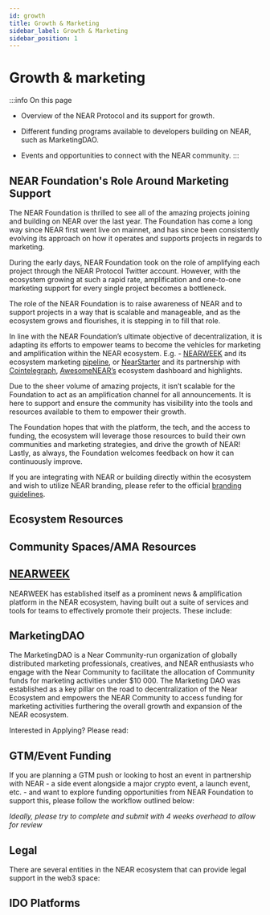 ```yaml
---
id: growth
title: Growth & Marketing
sidebar_label: Growth & Marketing
sidebar_position: 1
---
```



# Growth & marketing

:::info On this page

* Overview of the NEAR Protocol and its support for growth.

* Different funding programs available to developers building on NEAR, such as MarketingDAO.

* Events and opportunities to connect with the NEAR community.
:::


## NEAR Foundation's Role Around Marketing Support

The NEAR Foundation is thrilled to see all of the amazing projects joining and building on NEAR over the last year. The Foundation has come a long way since NEAR first went live on mainnet, and has since been consistently evolving its approach on how it operates and supports projects in regards to marketing.

During the early days, NEAR Foundation took on the role of amplifying each project through the NEAR Protocol Twitter account. However, with the ecosystem growing at such a rapid rate, amplification and one-to-one marketing support for every single project becomes a bottleneck. 

The role of the NEAR Foundation is to raise awareness of NEAR and to support projects in a way that is scalable and manageable, and as the ecosystem grows and flourishes, it is stepping in to fill that role.

In line with the NEAR Foundation’s ultimate objective of decentralization, it is  adapting its  efforts to empower teams to become the vehicles for marketing and amplification within the NEAR ecosystem. E.g. - [NEARWEEK](https://nearweek.com/) and its ecosystem marketing [pipeline](https://docs.google.com/document/d/1OGDwVpHPC5FMLrlOtnjkEtOQ4Ps4G8QtaEhMvAhDjJQ/edit?usp=sharing), or [NearStarter](https://nearstarter.fi/) and its partnership with [Cointelegraph](https://docs.google.com/document/d/1GOUVZBJc-fqxx34c_qyYMr3cQVlM3fFjevI_1J2YsNw/edit?usp=sharing), [AwesomeNEAR’s](https://awesomenear.com/) ecosystem dashboard and highlights.

Due to the sheer volume of amazing projects, it isn’t scalable for the Foundation to act as an amplification channel for all announcements. It is here to support and ensure the community has visibility into the tools and resources available to them to empower their growth.

The Foundation hopes that with the platform, the tech, and the access to funding, the ecosystem will leverage those resources to build their own communities and marketing strategies, and drive the growth of NEAR! Lastly, as always, the Foundation welcomes feedback on how it can continuously improve.


If you are integrating with NEAR or building directly within the ecosystem and wish to utilize NEAR branding, please refer to the official [branding guidelines](https://near.org/brand/).


## Ecosystem Resources

<EcosystemResources />


## Community Spaces/AMA Resources

<CommunitySpaces />


## [NEARWEEK](https://nearweek.com/)

NEARWEEK has established itself as a prominent news & amplification platform in the NEAR ecosystem, having built out a suite of services and tools for teams to effectively promote their projects. These include:

<NearWeek />


## MarketingDAO

The MarketingDAO is a Near Community-run organization of globally distributed marketing professionals, creatives, and NEAR enthusiasts who engage with the Near Community to facilitate the allocation of Community funds for marketing activities under $10 000. The Marketing DAO was established as a key pillar on the road to decentralization of the Near Ecosystem and empowers the NEAR Community to access funding for marketing activities furthering the overall growth and expansion of the NEAR ecosystem. 

Interested in Applying? Please read:

<MarketingDAO />


## GTM/Event Funding

If you are planning a GTM push or looking to host an event in partnership with NEAR - a side event alongside a major crypto event, a launch event, etc. - and want to explore funding opportunities from NEAR Foundation to support this, please follow the workflow outlined below:

*Ideally, please try to complete and submit with 4 weeks overhead to allow for review*

<EventFunding />

## Legal

There are several entities in the NEAR ecosystem that can provide legal support in the web3 space:

<LegalResources />

## IDO Platforms

<IDOPlatforms />

